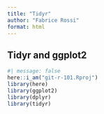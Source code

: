 ```yaml
---
title: "Tidyr"
author: "Fabrice Rossi"
format: html
---
```


## Tidyr and ggplot2
```r
#| message: false
here::i_am("git-r-101.Rproj")
library(here)
library(ggplot2)
library(dplyr)
library(tidyr)
```

